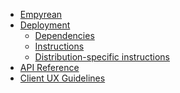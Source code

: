 * [[empyrean/Home|Empyrean]]
* [[Deployment]]
** [[Deployment#dependencies|Dependencies]]
** [[Deployment#instructions|Instructions]]
** [[Deployment#distribution-specific-instructions|Distribution-specific instructions]]
* [[API|API Reference]]
* [[Client UX Guidelines]]
